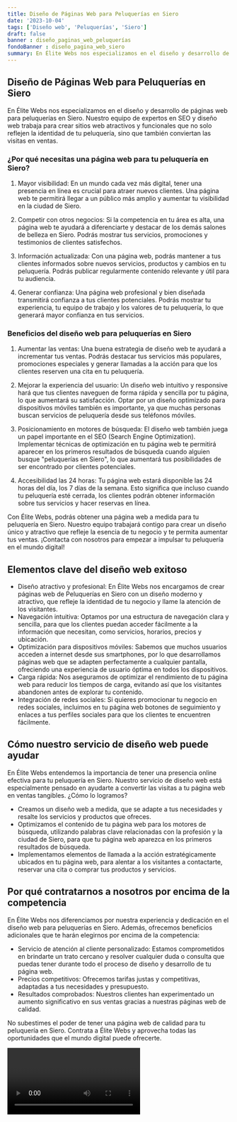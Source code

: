 ```yaml
---
title: Diseño de Páginas Web para Peluquerías en Siero
date: '2023-10-04'
tags: ['Diseño web', 'Peluquerías', 'Siero']
draft: false
banner : diseño_paginas_web_peluquerías
fondoBanner : diseño_pagina_web_siero
summary: En Élite Webs nos especializamos en el diseño y desarrollo de páginas web para peluquerías en Siero. Nuestro equipo de expertos en SEO y diseño web trabaja para crear sitios web atractivos y funcionales que no solo reflejen la identidad de tu peluquería, sino que también conviertan las visitas en ventas.
---
```


## Diseño de Páginas Web para Peluquerías en Siero

En Élite Webs nos especializamos en el diseño y desarrollo de páginas web para peluquerías en Siero. Nuestro equipo de expertos en SEO y diseño web trabaja para crear sitios web atractivos y funcionales que no solo reflejen la identidad de tu peluquería, sino que también conviertan las visitas en ventas.

### ¿Por qué necesitas una página web para tu peluquería en Siero?

1. Mayor visibilidad: En un mundo cada vez más digital, tener una presencia en línea es crucial para atraer nuevos clientes. Una página web te permitirá llegar a un público más amplio y aumentar tu visibilidad en la ciudad de Siero.

2. Competir con otros negocios: Si la competencia en tu área es alta, una página web te ayudará a diferenciarte y destacar de los demás salones de belleza en Siero. Podrás mostrar tus servicios, promociones y testimonios de clientes satisfechos.

3. Información actualizada: Con una página web, podrás mantener a tus clientes informados sobre nuevos servicios, productos y cambios en tu peluquería. Podrás publicar regularmente contenido relevante y útil para tu audiencia.

4. Generar confianza: Una página web profesional y bien diseñada transmitirá confianza a tus clientes potenciales. Podrás mostrar tu experiencia, tu equipo de trabajo y los valores de tu peluquería, lo que generará mayor confianza en tus servicios.

### Beneficios del diseño web para peluquerías en Siero

1. Aumentar las ventas: Una buena estrategia de diseño web te ayudará a incrementar tus ventas. Podrás destacar tus servicios más populares, promociones especiales y generar llamadas a la acción para que los clientes reserven una cita en tu peluquería.

2. Mejorar la experiencia del usuario: Un diseño web intuitivo y responsive hará que tus clientes naveguen de forma rápida y sencilla por tu página, lo que aumentará su satisfacción. Optar por un diseño optimizado para dispositivos móviles también es importante, ya que muchas personas buscan servicios de peluquería desde sus teléfonos móviles.

3. Posicionamiento en motores de búsqueda: El diseño web también juega un papel importante en el SEO (Search Engine Optimization). Implementar técnicas de optimización en tu página web te permitirá aparecer en los primeros resultados de búsqueda cuando alguien busque "peluquerías en Siero", lo que aumentará tus posibilidades de ser encontrado por clientes potenciales.

4. Accesibilidad las 24 horas: Tu página web estará disponible las 24 horas del día, los 7 días de la semana. Esto significa que incluso cuando tu peluquería esté cerrada, los clientes podrán obtener información sobre tus servicios y hacer reservas en línea.

Con Élite Webs, podrás obtener una página web a medida para tu peluquería en Siero. Nuestro equipo trabajará contigo para crear un diseño único y atractivo que refleje la esencia de tu negocio y te permita aumentar tus ventas. ¡Contacta con nosotros para empezar a impulsar tu peluquería en el mundo digital!

<GifSeo />

<Cta />

## Elementos clave del diseño web exitoso

- Diseño atractivo y profesional: En Élite Webs nos encargamos de crear páginas web de Peluquerías en Siero con un diseño moderno y atractivo, que refleje la identidad de tu negocio y llame la atención de los visitantes.
- Navegación intuitiva: Optamos por una estructura de navegación clara y sencilla, para que los clientes puedan acceder fácilmente a la información que necesitan, como servicios, horarios, precios y ubicación.
- Optimización para dispositivos móviles: Sabemos que muchos usuarios acceden a internet desde sus smartphones, por lo que desarrollamos páginas web que se adapten perfectamente a cualquier pantalla, ofreciendo una experiencia de usuario óptima en todos los dispositivos.
- Carga rápida: Nos aseguramos de optimizar el rendimiento de tu página web para reducir los tiempos de carga, evitando así que los visitantes abandonen antes de explorar tu contenido.
- Integración de redes sociales: Si quieres promocionar tu negocio en redes sociales, incluimos en tu página web botones de seguimiento y enlaces a tus perfiles sociales para que los clientes te encuentren fácilmente.

## Cómo nuestro servicio de diseño web puede ayudar

En Élite Webs entendemos la importancia de tener una presencia online efectiva para tu peluquería en Siero. Nuestro servicio de diseño web está especialmente pensado en ayudarte a convertir las visitas a tu página web en ventas tangibles. ¿Cómo lo logramos?

- Creamos un diseño web a medida, que se adapte a tus necesidades y resalte los servicios y productos que ofreces. 
- Optimizamos el contenido de tu página web para los motores de búsqueda, utilizando palabras clave relacionadas con la profesión y la ciudad de Siero, para que tu página web aparezca en los primeros resultados de búsqueda.
- Implementamos elementos de llamada a la acción estratégicamente ubicados en tu página web, para alentar a los visitantes a contactarte, reservar una cita o comprar tus productos y servicios.

## Por qué contratarnos a nosotros por encima de la competencia

En Élite Webs nos diferenciamos por nuestra experiencia y dedicación en el diseño web para peluquerías en Siero. Además, ofrecemos beneficios adicionales que te harán elegirnos por encima de la competencia:

- Servicio de atención al cliente personalizado: Estamos comprometidos en brindarte un trato cercano y resolver cualquier duda o consulta que puedas tener durante todo el proceso de diseño y desarrollo de tu página web.
- Precios competitivos: Ofrecemos tarifas justas y competitivas, adaptadas a tus necesidades y presupuesto.
- Resultados comprobados: Nuestros clientes han experimentado un aumento significativo en sus ventas gracias a nuestras páginas web de calidad.

No subestimes el poder de tener una página web de calidad para tu peluquería en Siero. Contrata a Élite Webs y aprovecha todas las oportunidades que el mundo digital puede ofrecerte.

<Video />

<CtaBot job='Peluquerías' city='Siero'/>

<Gmaps query='Siero+españa+maps' />